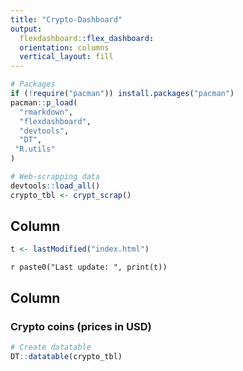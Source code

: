 ```yaml
---
title: "Crypto-Dashboard"
output: 
  flexdashboard::flex_dashboard:
  orientation: columns
  vertical_layout: fill
---
```

  
```r
# Packages
if (!require("pacman")) install.packages("pacman")
pacman::p_load(
  "rmarkdown",
  "flexdashboard",
  "devtools",
  "DT",
 "R.utils" 
)

# Web-scrapping data
devtools::load_all()
crypto_tbl <- crypt_scrap()
```

Column {.sidebar data-width=180}
-----------------------------------------------------------------------

```r
t <- lastModified("index.html")
```

`r paste0("Last update: ", print(t))`

Column
-----------------------------------------------------------------------
  
### Crypto coins (prices in USD)
  
```r
# Create datatable
DT::datatable(crypto_tbl)

```
